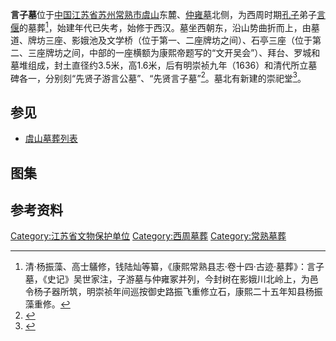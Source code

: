 {{文物保护单位
| 级别 = 省级
| 省区市 = 江苏省
| 图片 = [[File:Tomb_of_Yan_Yan_28_2014-10.JPG|220px]]<br><small>明代墓碑，2014年10月</small>
| 名称 = 言子墓
| 编号 = 94（第一、二批）
| 分类 = 古墓葬
| 时代 = 周
| 所在 = [[苏州市|苏州市]][[常熟市|常熟市]]
| 登录 = 1982年3月
}}
'''言子墓'''位于[[中国|中国]][[江苏省|江苏省]][[苏州|苏州]][[常熟市|常熟市]][[虞山_(常熟)|虞山]]东麓、[[仲雍墓|仲雍墓]]北侧，为西周时期[[孔子|孔子]]弟子[[言偃|言偃]]的墓葬<ref>清·杨振藻、高士鸃修，钱陆灿等纂，《康熙常熟县志·卷十四·古迹·墓葬》：言子墓，《史记》吴世家注，子游墓与仲雍冢并列，今封树在影娥川北岭上，为邑令杨子器所筑，明崇祯年间巡按御史路振飞重修立石，康熙二十五年知县杨振藻重修。</ref>，始建年代已失考，始修于西汉。墓坐西朝东，沿山势曲折而上，由墓道、牌坊三座、影娥池及文学桥（位于第一、二座牌坊之间）、石亭三座（位于第二、三座牌坊之间，中部的一座横额为康熙帝题写的“文开吴会”）、拜台、罗城和墓堆组成，封土直径约3.5米，高1.6米，后有明崇祯九年（1636）和清代所立墓碑各一，分别刻“先贤子游言公墓”、“先贤言子墓”<ref>{{cite web|url=http://news.idoican.com.cn/chsrb/html/2008-10/29/content_16601752.htm|title=《活地图：带你拜谒名人墓》|accessdate=2014-12-29|work=冯碧珩|publisher=常熟日报|deadurl=yes|archiveurl=https://web.archive.org/web/20141027131001/http://news.idoican.com.cn/chsrb/html/2008-10/29/content_16601752.htm|archivedate=2014-10-27}}</ref>。墓北有新建的崇祀堂<ref>{{cite web|url=http://news.idoican.com.cn/chsrb/html/2009-04/15/content_33127833.htm|title=《仲雍和言子墓将全面修缮》|accessdate=2014-12-29|work=曹伟锋|publisher=常熟日报|deadurl=yes|archiveurl=https://web.archive.org/web/20141230162145/http://news.idoican.com.cn/chsrb/html/2009-04/15/content_33127833.htm|archivedate=2014-12-30}}</ref>。
== 参见 ==
*[[虞山墓葬列表|虞山墓葬列表]]
== 图集 ==
{{gallery
|File:Tomb of Yan Yan 02 2014-10.JPG|第一道牌坊，乾隆三十二年（1767）翰林院世袭五经博士、裔孙[[言汝洙|言汝洙]]等奉敕所立，正反两面均额书“言子墓道”，对联为”旧庐墨井文孙守，高陇虞峰古树森”
|File:Tomb of Yan Yan 05 2014-10.JPG|影娥池及文学桥，正面
|File:Tomb of Yan Yan 07 2014-10.JPG|影娥池及文学桥，侧面
|File:Tomb of Yan Yan 15 2014-10.JPG|第二道牌坊，正面额书“道启东南”（清乾隆帝题写），背刻“灵萃勾吴”，乾隆二十三年（1758）裔孙[[言汝泗|言汝泗]]所立
|File:Tomb of Yan Yan 11 2014-10.JPG|自第二道牌坊回望影娥池及文学桥
|File:Tomb of Yan Yan 17 2014-10.JPG|中部重檐歇山顶石亭正面，建于乾隆三十五年（1770）
|File:Tomb of Yan Yan 23 2014-10.JPG|第三道牌坊及两侧围墙
|File:Tomb of Yan Yan 24 2014-10.JPG|第三道牌坊，正面额书“南方夫子”（雍正时江苏布政使[[鄂尔泰|鄂尔泰]]题写）
|File:Tomb of Yan Yan 26 2014-10.JPG|罗城和墓堆
}}
== 参考资料 ==
{{reflist|2}}
{{DEFAULTSORT:Y}}
{{commons|Category:Tomb of Yan Yan}}
{{苏州市境内的江苏省文物保护单位}}
[[Category:江苏省文物保护单位|Category:江苏省文物保护单位]]
[[Category:西周墓葬|Category:西周墓葬]]
[[Category:常熟墓葬|Category:常熟墓葬]]